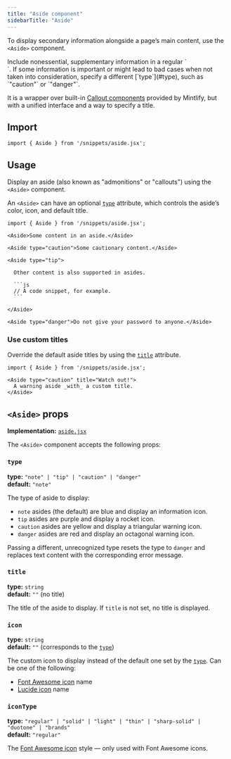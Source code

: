 ```yaml
---
title: "Aside component"
sidebarTitle: "Aside"
---
```



To display secondary information alongside a page’s main content, use the `<Aside>` component.

<Aside>
  Include nonessential, supplementary information in a regular `<Aside>`. If some information is important or might lead to bad cases when not taken into consideration, specify a different [`type`](#type), such as `"caution"` or `"danger"`.
</Aside>

It is a wrapper over built-in [Callout components](https://www.mintlify.com/docs/components/callouts) provided by Mintlify, but with a unified interface and a way to specify a title.

## Import

```tsx
import { Aside } from '/snippets/aside.jsx';
```

## Usage

Display an aside (also known as "admonitions" or "callouts") using the `<Aside>` component.

An `<Aside>` can have an optional [`type`](#type) attribute, which controls the aside’s color, icon, and default title.

````mdx
import { Aside } from '/snippets/aside.jsx';

<Aside>Some content in an aside.</Aside>

<Aside type="caution">Some cautionary content.</Aside>

<Aside type="tip">

  Other content is also supported in asides.

  ```js
  // A code snippet, for example.
  ```

</Aside>

<Aside type="danger">Do not give your password to anyone.</Aside>
````

### Use custom titles

Override the default aside titles by using the [`title`](#title) attribute.

```mdx title="Watch out!"
import { Aside } from '/snippets/aside.jsx';

<Aside type="caution" title="Watch out!">
  A warning aside _with_ a custom title.
</Aside>
```

## `<Aside>` props

**Implementation:** [`aside.jsx`](https://github.com/ton-org/docs/blob/main/snippets/aside.jsx)

The `<Aside>` component accepts the following props:

### `type`

**type:** `"note" | "tip" | "caution" | "danger"` <br />
**default:** `"note"`

The type of aside to display:

- `note` asides (the default) are blue and display an information icon.
- `tip` asides are purple and display a rocket icon.
- `caution` asides are yellow and display a triangular warning icon.
- `danger` asides are red and display an octagonal warning icon.

Passing a different, unrecognized type resets the type to `danger` and replaces text content with the corresponding error message.

### `title`

**type:** `string` <br />
**default:** `""` (no title)

The title of the aside to display. If `title` is not set, no title is displayed.

### `icon`

**type:** `string` <br />
**default:** `""` (corresponds to the [`type`](#type))

The custom icon to display instead of the default one set by the [`type`](#type). Can be one of the following:

- [Font Awesome icon] name
- [Lucide icon](https://lucide.dev/icons) name

### `iconType`

**type:** `"regular" | "solid" | "light" | "thin" | "sharp-solid" | "duotone" | "brands"` <br />
**default:** `"regular"`

The [Font Awesome icon] style — only used with Font Awesome icons.

[Font Awesome icon]: https://fontawesome.com/icons
